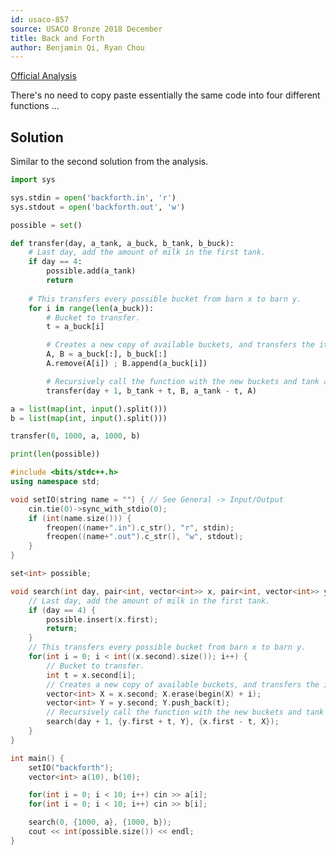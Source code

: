 ```yaml
---
id: usaco-857
source: USACO Bronze 2018 December
title: Back and Forth
author: Benjamin Qi, Ryan Chou
---
```


[Official Analysis](http://www.usaco.org/current/data/sol_backforth_bronze_dec18.html)

There's no need to copy paste essentially the same code into four different
functions ...

## Solution

Similar to the second solution from the analysis.

<LanguageSection>
<PySection>
	
```py
import sys

sys.stdin = open('backforth.in', 'r')
sys.stdout = open('backforth.out', 'w')

possible = set()

def transfer(day, a_tank, a_buck, b_tank, b_buck):
	# Last day, add the amount of milk in the first tank.
	if day == 4:
		possible.add(a_tank)
		return
		
	# This transfers every possible bucket from barn x to barn y.
	for i in range(len(a_buck)):
		# Bucket to transfer.
		t = a_buck[i]

		# Creates a new copy of available buckets, and transfers the ith one.
		A, B = a_buck[:], b_buck[:]
		A.remove(A[i]) ; B.append(a_buck[i])

		# Recursively call the function with the new buckets and tank amounts.
		transfer(day + 1, b_tank + t, B, a_tank - t, A)

a = list(map(int, input().split()))
b = list(map(int, input().split()))

transfer(0, 1000, a, 1000, b)

print(len(possible))
```
</PySection>
<CPPSection>
	
```cpp
#include <bits/stdc++.h>
using namespace std;

void setIO(string name = "") { // See General -> Input/Output
	cin.tie(0)->sync_with_stdio(0);
	if (int(name.size())) {
		freopen((name+".in").c_str(), "r", stdin);
		freopen((name+".out").c_str(), "w", stdout);
	}
}

set<int> possible;

void search(int day, pair<int, vector<int>> x, pair<int, vector<int>> y) {
	// Last day, add the amount of milk in the first tank.
	if (day == 4) {
		possible.insert(x.first);
		return;
	}
	// This transfers every possible bucket from barn x to barn y.
	for(int i = 0; i < int((x.second).size()); i++) {
		// Bucket to transfer.
		int t = x.second[i];
		// Creates a new copy of available buckets, and transfers the ith one.
		vector<int> X = x.second; X.erase(begin(X) + i);
		vector<int> Y = y.second; Y.push_back(t);
		// Recursively call the function with the new buckets and tank amounts.
		search(day + 1, {y.first + t, Y}, {x.first - t, X});
	}
}

int main() {
	setIO("backforth");
	vector<int> a(10), b(10);

	for(int i = 0; i < 10; i++) cin >> a[i];
	for(int i = 0; i < 10; i++) cin >> b[i];

	search(0, {1000, a}, {1000, b});
	cout << int(possible.size()) << endl;
}
```
</CPPSection>
</LanguageSection>

